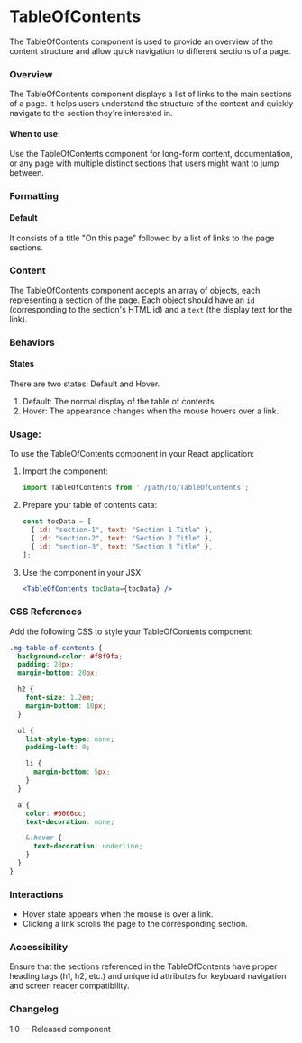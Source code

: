 
<Meta of={TableOfContentsStories} />

# TableOfContents

The TableOfContents component is used to provide an overview of the content structure and allow quick navigation to different sections of a page.

### Overview

The TableOfContents component displays a list of links to the main sections of a page. It helps users understand the structure of the content and quickly navigate to the section they're interested in.

#### When to use:

Use the TableOfContents component for long-form content, documentation, or any page with multiple distinct sections that users might want to jump between.

### Formatting

#### Default

It consists of a title "On this page" followed by a list of links to the page sections.

### Content

The TableOfContents component accepts an array of objects, each representing a section of the page. Each object should have an `id` (corresponding to the section's HTML id) and a `text` (the display text for the link).

### Behaviors

#### States

There are two states: Default and Hover.

1. Default: The normal display of the table of contents.
2. Hover: The appearance changes when the mouse hovers over a link.

<Canvas>
  <Story of={TableOfContentsStories.TableOfContentsStory} />
</Canvas>

### Usage:

To use the TableOfContents component in your React application:

1. Import the component:
   ```jsx
   import TableOfContents from './path/to/TableOfContents';
   ```

2. Prepare your table of contents data:
   ```jsx
   const tocData = [
     { id: "section-1", text: "Section 1 Title" },
     { id: "section-2", text: "Section 2 Title" },
     { id: "section-3", text: "Section 3 Title" },
   ];
   ```

3. Use the component in your JSX:
   ```jsx
   <TableOfContents tocData={tocData} />
   ```

### CSS References

Add the following CSS to style your TableOfContents component:

```scss
.mg-table-of-contents {
  background-color: #f8f9fa;
  padding: 20px;
  margin-bottom: 20px;

  h2 {
    font-size: 1.2em;
    margin-bottom: 10px;
  }

  ul {
    list-style-type: none;
    padding-left: 0;

    li {
      margin-bottom: 5px;
    }
  }

  a {
    color: #0066cc;
    text-decoration: none;

    &:hover {
      text-decoration: underline;
    }
  }
}
```

### Interactions

* Hover state appears when the mouse is over a link.
* Clicking a link scrolls the page to the corresponding section.

### Accessibility

Ensure that the sections referenced in the TableOfContents have proper heading tags (h1, h2, etc.) and unique id attributes for keyboard navigation and screen reader compatibility.

### Changelog

1.0 — Released component
